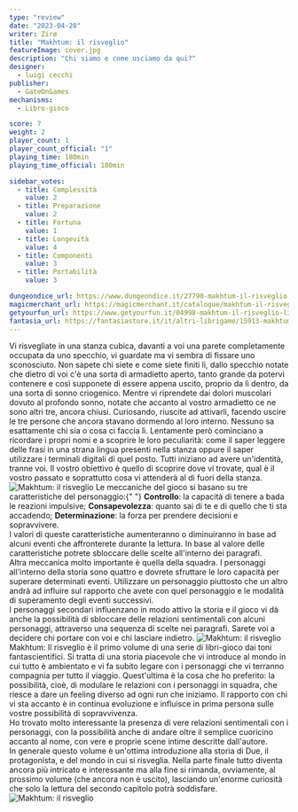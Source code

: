 ```yaml
---
type: "review"
date: "2023-04-28"
writer: Zirø
title: "Makhtum: il risveglio"
featureImage: cover.jpg
description: "Chi siamo e come usciamo da qui?"
designer:
  - luigi cecchi
publisher:
  - GateOnGames
mechanisms:
  - Libro-gioco

score: 7
weight: 2
player_count: 1
player_count_official: "1"
playing_time: 180min
playing_time_official: 180min

sidebar_votes:
  - title: Complessità
    value: 2
  - title: Preparazione
    value: 2
  - title: Fortuna
    value: 1
  - title: Longevità
    value: 4
  - title: Componenti
    value: 3
  - title: Portabilità
    value: 3

dungeondice_url: https://www.dungeondice.it/27790-makhtum-il-risveglio.html?dda=387135549
magicmerchant_url: https://magicmerchant.it/catalogue/makhtum-il-risveglio-librogame-61013/
getyourfun_url: https://www.getyourfun.it/04998-makhtum-il-risveglio-libri-game.html
fantasia_url: https://fantasiastore.it/it/altri-librigame/15913-makhtum-1-il-risveglio.html
---
```


<Setting>
  Vi risvegliate in una stanza cubica, davanti a voi una parete completamente
  occupata da uno specchio, vi guardate ma vi sembra di fissare uno sconosciuto.
  Non sapete chi siete e come siete finiti lì, dallo specchio notate che dietro
  di voi c'è una sorta di armadietto aperto, tanto grande da potervi contenere e
  così supponete di essere appena uscito, proprio da lì dentro, da una sorta di
  sonno criogenico. Mentre vi riprendete dai dolori muscolari dovuto al profondo
  sonno, notate che accanto al vostro armadietto ce ne sono altri tre, ancora
  chiusi. Curiosando, riuscite ad attivarli, facendo uscire le tre persone che
  ancora stavano dormendo al loro interno. Nessuno sa esattamente chi sia o cosa
  ci faccia lì. Lentamente però cominciano a ricordare i propri nomi e a
  scoprire le loro peculiarità: come il saper leggere delle frasi in una strana
  lingua presenti nella stanza oppure il saper utilizzare i terminali digitali
  di quel posto. Tutti iniziano ad avere un'identità, tranne voi. Il vostro
  obiettivo è quello di scoprire dove vi trovate, qual è il vostro passato e
  soprattutto cosa vi attenderà al di fuori della stanza.
</Setting>

<img src="./game1.jpg" alt="Makhtum: il risveglio" />

<Rules>
  Le meccaniche del gioco si basano su tre caratteristiche del personaggio:{" "}
  <strong>Controllo</strong>: la capacità di tenere a bada le reazioni
  impulsive; <strong>Consapevolezza</strong>: quanto sai di te e di quello che
  ti sta accadendo; <strong>Determinazione</strong>: la forza per prendere
  decisioni e sopravvivere.
  <br />I valori di queste caratteristiche aumenteranno o diminuiranno in base ad
  alcuni eventi che affronterete durante la lettura. In base al valore delle caratteristiche
  potrete sbloccare delle scelte all'interno dei paragrafi. <br />
  Altra meccanica molto importante è quella della squadra. I personaggi
  all'interno della storia sono quattro e dovrete sfruttare le loro capacità per
  superare determinati eventi. Utilizzare un personaggio piuttosto che un altro
  andrà ad influire sul rapporto che avete con quel personaggio e le modalità di
  superamento degli eventi successivi. <br />I personaggi secondari influenzano
  in modo attivo la storia e il gioco vi dà anche la possibilità di sbloccare
  delle relazioni sentimentali con alcuni personaggi, attraverso una sequenza di
  scelte nei paragrafi. Sarete voi a decidere chi portare con voi e chi lasciare
  indietro.
</Rules>

<img src="./game2.jpg" alt="Makhtum: il risveglio" />

<Feedback>
  Makhtum: Il risveglio è il primo volume di una serie di libri-gioco dai toni
  fantascientifici. Si tratta di una storia piacevole che vi introduce al mondo
  in cui tutto è ambientato e vi fa subito legare con i personaggi che vi
  terranno compagnia per tutto il viaggio. Quest'ultima è la cosa che ho
  preferito: la possibilità, cioè, di modulare le relazioni con i personaggi in
  squadra, che riesce a dare un feeling diverso ad ogni run che iniziamo. Il
  rapporto con chi vi sta accanto è in continua evoluzione e influisce in prima
  persona sulle vostre possibilità di sopravvivenza. <br />
  Ho trovato molto interessante la presenza di vere relazioni sentimentali con i
  personaggi, con la possibilità anche di andare oltre il semplice cuoricino accanto
  al nome, con vere e proprie scene intime descritte dall'autore. <br />
  In generale questo volume è un'ottima introduzione alla storia di Due, il
  protagonista, e del mondo in cui si risveglia. Nella parte finale tutto
  diventa ancora più intricato e interessante ma alla fine si rimanda,
  ovviamente, al prossimo volume (che ancora non è uscito), lasciando un'enorme
  curiosità che solo la lettura del secondo capitolo potrà soddisfare.
</Feedback>

<img src="./game3.jpg?t=1" alt="Makhtum: il risveglio" />
